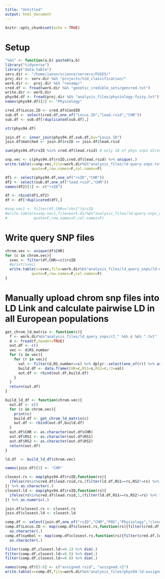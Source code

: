 ```yaml
---
title: "Untitled"
output: html_document
---
```


```r
knitr::opts_chunk$set(echo = TRUE)
```

# Setup 

```r

"%&%" <- function(a,b) paste0(a,b)
library("tidyverse")
library("data.table")
serv.dir <- "/home/jason/science/servers/FUSE5/"
proj.dir <- serv.dir %&% "projects/t2d_classification/"
work.dir <-  proj.dir %&% "revamp/" 
cred.df <- fread(work.dir %&% "genetic_credible_sets/gencred.txt")
write.dir <- work.dir   
phys94.df <- fread(proj.dir %&% "analysis_files/physiology-fuzzy.txt")
names(phys94.df)[2] <- "Physiology" 

```


```r

cred.df$Locus.ID <- cred.df$CondID
sub.df <- select(cred.df,one_of("Locus.ID","lead.rsid","CHR"))
sub.df <- sub.df[!duplicated(sub.df),]

str(phys94.df)

join.df <- inner_join(phys94.df,sub.df,by="Locus.ID")
join.df$matched <- join.df$rsID == join.df$lead.rsid

sum(phys94.df$rsID %in% cred.df$lead.rsid) # only 18 of phys snps directly match a lead SNP from the 380

snp.vec <- c(phys94.df$rsID,cred.df$lead.rsid) %>% unique(.)
write.table(x=snp.vec,file=work.dir%&%"analysis_files/ld-query-snps.txt",
            quote=F,row.names=F,col.names=F)

df1 <- select(phys94.df,one_of("rsID","CHR"))
df2 <- select(sub.df,one_of("lead.rsid","CHR"))
names(df2)[1] <- c("rsID")

df <- rbind(df1,df2)
df <- df[!duplicated(df),]

#snp.vec1 <- filter(df,CHR=="chr1")$rsID
#write.table(x=snp.vec1,file=work.dir%&%"analysis_files/ld-query-snps_chr1.txt",
#            quote=F,row.names=F,col.names=F)

```

# Write query SNP files 

```r

chrom.vec <- unique(df$CHR)
for (c in chrom.vec){
  svec <- filter(df,CHR==c)$rsID
  #print(svec)
  write.table(x=svec,file=work.dir%&%"analysis_files/ld_query_snps/ld-query-snps_" %&% c %&% ".txt",
            quote=F,row.names=F,col.names=F)  
}

```


# Manually upload chrom snp files into LD Link and calculate pairwise LD in all European populations 

```r


get_chrom_ld_matrix <- function(c){
  f <- work.dir%&%"analysis_files/ld_query_snps/r2_" %&% c %&% ".txt"
  d <- fread(f,header=TRUE)
  out.df <- c()
  vec <- d$RS_number
  for (s in vec){
    for (r in vec){
      val <- filter(d,RS_number==s) %>% dplyr::select(one_of(r)) %>% as.numeric(.)
      build.df <- data.frame(CHR=c,RS1=s,RS2=r,r2=val)
      out.df <- rbind(out.df,build.df)
    }
  }
  return(out.df)
}

build_ld_df <- function(chrom.vec){
  out.df <- c()
  for (c in chrom.vec){
    print(c)
    build.df <- get_chrom_ld_matrix(c)
    out.df <- rbind(out.df,build.df)
  }
  out.df$CHR <- as.character(out.df$CHR)
  out.df$RS1 <- as.character(out.df$RS1)
  out.df$RS2 <- as.character(out.df$RS2)
  return(out.df)
}


```


```r

ld.df  <- build_ld_df(chrom.vec)

```

```r

names(join.df)[3] <- "CHR"

closest.rs <- map(phys94.df$rsID,function(rs){
  ifelse(rs%in%cred.df$lead.rsid,rs,(filter(ld.df,RS1==rs,RS2!=rs) %>% filter(.,RS2%in%cred.df$lead.rsid) %>% arrange(.,desc(r2))%>%na.omit(.))$RS2[1])
}) %>% as.character(.)
closest.ld <- map(phys94.df$rsID,function(rs){
  ifelse(rs%in%cred.df$lead.rsid,1,(filter(ld.df,RS1==rs,RS2!=rs) %>% filter(.,RS2%in%cred.df$lead.rsid) %>% arrange(.,desc(r2))%>%na.omit(.))$r2[1])
}) %>% as.numeric(.)

join.df$closest.rs <- closest.rs
join.df$closest.ld <- closest.ld

```


```r

comp.df <- select(join.df,one_of("rsID","CHR","POS","Physiology","closest.rs","closest.ld"))
comp.df$Locus.ID <- map(comp.df$closest.rs,function(rs){filter(cred.df,lead.rsid==rs)$CondID%>%unique(.)}) %>% 
  as.character(.)
comp.df$symbol <- map(comp.df$closest.rs,function(rs){filter(cred.df,lead.rsid==rs)$symbol%>%unique(.)}) %>% 
  as.character(.)
```


```r

filter(comp.df,closest.ld>=0.1) %>% dim(.)
filter(comp.df,closest.ld>=0.5) %>% dim(.)
filter(comp.df,closest.ld>=0.8) %>% dim(.)

names(comp.df)[5:6] <- c("assigned.rsid", "assigned.r2")
write.table(x=comp.df,file=work.dir%&%"analysis_files/phys94-ld-assigned.txt",sep="\t",quote=F,row.names=F)

```



